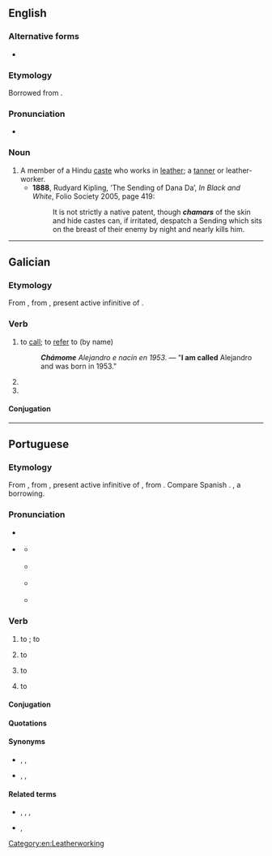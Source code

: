 ==English==

===Alternative forms===
* {{l|en|chumar}}

===Etymology===
Borrowed from {{bor|en|hi|चमार||tr=camār|tanner}}.

===Pronunciation===
* {{a|UK}} {{IPA|/tʃəˈmɑː/|lang=en}}

===Noun===
{{en-noun}}

# A member of a Hindu [[caste]] who works in [[leather]]; a [[tanner]] or leather-worker.
#* '''1888''', Rudyard Kipling, ‘The Sending of Dana Da’, ''In Black and White'', Folio Society 2005, page 419:
#*: It is not strictly a native patent, though '''''chamars''''' of the skin and hide castes can, if irritated, despatch a Sending which sits on the breast of their enemy by night and nearly kills him.

[[Category:en:Leatherworking]]

----

==Galician==

===Etymology===
From {{inh|gl|roa-opt|chamar}}, from {{inh|gl|la|clāmāre}}, present active infinitive of {{m|la|clamō||cry out}}.

===Verb===
{{gl-verb|cham|ar}}

# to [[call]]; to [[refer]] to (by name)
#: '''''Chámome''' Alejandro e nacín en 1953.'' — "'''I am called''' Alejandro and was born in 1953."
# {{inflection of|chamar||1|and|3|s|futr|subj|lang=gl}}
# {{inflection of|chamar||1|and|3|s|pr|inf|lang=gl}}

====Conjugation====
{{gl-conj-ar|cham}}

----

==Portuguese==

===Etymology===
From {{inh|pt|roa-opt|chamar||call}}, from {{inh|pt|la|clamāre}}, present active infinitive of {{m|la|clamō}}, from {{der|pt|ine-pro|*kelh₁-||to shout}}. Compare Spanish {{m|es|llamar}}. {{doublet|pt|clamar}}, a borrowing.

===Pronunciation===
* {{a|Portugal}} {{IPA|/ʃɐ.ˈmaɾ/|lang=pt}}
* {{a|Brazil}} {{IPA|/ʃɐ.ˈma(ʁ)/|lang=pt}}
** {{a|Paulista}} {{IPA|[ʃɐ.ˈma(ɹ)]|[ʃɐ.ˈma(ɾ)]|lang=pt}}
** {{a|South Brazil}} {{IPA|[ʃa.ˈma(ɻ)]|[ʃa.ˈma(ɾ)]|lang=pt}}
** {{a|Carioca}} {{IPA|[ʃɐ.ˈma(χ)]|lang=pt}}
** {{a|Nordestino}} {{IPA|[ʃɐ.ˈma(h)]|lang=pt}}

===Verb===
{{pt-verb|cham|ar}}

# {{lb|pt|transitive}} to {{l|en|call}}; to {{l|en|summon}} {{gloss|to ask someone to come}}
#: {{ux|pt|Há uma partida amanhã, '''chamem''' seus amigos.|There is a match tomorrow, '''call''' your friends.}}
# {{indtr|pt|de|ditr=1}} to {{l|en|call}} {{gloss|to use as the name of}}
#: {{ux|pt|Os botânicos '''chamam''' aquele tipo de árvore de gimnosperma.|Botanists '''call''' that type of tree a gymnosperm.}}
# {{indtr|pt|de|ditr=1|cop=1}} to {{l|en|call}} {{gloss|to verbally ascribe someone a quality}}
#: {{ux|pt| '''chamaram'''-me de feio na escola.|'''They called''' me ugly at school.}}
# {{lb|pt|pronominal|transitive}} to {{l|en|be called}} {{gloss|to have a specific name}}
#: {{ux|pt|Olá, me '''chamo''' Pedro.|Hi, I’m '''called''' Peter.}}

====Conjugation====
{{pt-conj|cham|ar}}

====Quotations====
{{seeCites}}

====Synonyms====
* {{sense|to give a name}} {{l|pt|nomear}}, {{l|pt|denominar}}, {{l|pt|designar}}
* {{sense|to summon}} {{l|pt|clamar}}, {{l|pt|invocar}}, {{l|pt|convocar}}

====Related terms====
* {{l|pt|chamada}}, {{l|pt|chamado}}, {{l|pt|chamador}}, {{l|pt|chamamento}}
* {{l|pt|chamariz}}, {{l|pt|chamarisco}}